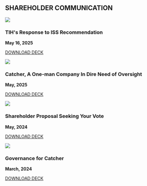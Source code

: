 
## SHAREHOLDER COMMUNICATION

<div className="grid grid-cols-1 md:grid-cols-2 gap-4">

<ShareholderCommunicationBlock className="col-span-full">

![](/response.jpg)

### TIH's Response to ISS Recommendation

**May 16, 2025**

[DOWNLOAD DECK](/TIH's%20Response%20to%20ISS%20Recommendation%20at%20Catcher%20Tech%202025%20AGM.pdf)

</ShareholderCommunicationBlock>

<ShareholderCommunicationBlock className="col-span-full">

![](/deck3.jpg)

### Catcher, A One-man Company In Dire Need of Oversight

**May, 2025**

[DOWNLOAD DECK](/Catcher%20(2474.TT)%20-%20One-man%20Company%20Need%20Oversight%202025.pdf)

</ShareholderCommunicationBlock>

<ShareholderCommunicationBlock>

![](/deck2.jpg)

### Shareholder Proposal Seeking Your Vote

**May, 2024**

[DOWNLOAD DECK](/Shareholder%20Proposal%20Seeking%20Your%20Votes%20-%20Catcher(2474TT)%202024%20AGM.pdf)

</ShareholderCommunicationBlock>

<ShareholderCommunicationBlock>

![](/deck1.jpg)

### Governance for Catcher

**March, 2024**

[DOWNLOAD DECK](/Governance%20for%20Catcher%20(2474.TT%20Shareholder)%20-%20Final.pdf)

</ShareholderCommunicationBlock>

</div>
